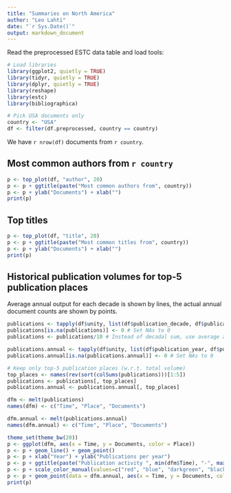 ```yaml
---
title: "Summaries on North America"
author: "Leo Lahti"
date: "`r Sys.Date()`"
output: markdown_document
---
```


Read the preprocessed ESTC data table and load tools:

```r
# Load libraries
library(ggplot2, quietly = TRUE)
library(tidyr, quietly = TRUE)
library(dplyr, quietly = TRUE)
library(reshape)
library(estc)
library(bibliographica)
```

```r
# Pick USA documents only
country <- "USA"
df <- filter(df.preprocessed, country == country)
```

We have `r nrow(df)` documents from `r country`.


## Most common authors from `r country`

```r
p <- top_plot(df, "author", 20)
p <- p + ggtitle(paste("Most common authors from", country))
p <- p + ylab("Documents") + xlab("")
print(p)
```


## Top titles 

```r
p <- top_plot(df, "title", 20)
p <- p + ggtitle(paste("Most common titles from", country))
p <- p + ylab("Documents") + xlab("")
print(p)
```



## Historical publication volumes for top-5 publication places

Average annual output for each decade is shown by lines, the actual annual document counts are shown by points. 

```r
publications <- tapply(df$unity, list(df$publication_decade, df$publication_place), sum)
publications[is.na(publications)] <- 0 # Set NAs to 0
publications <- publications/10 # Instead of decadal sum, use average annual output 

publications.annual <- tapply(df$unity, list(df$publication_year, df$publication_place), sum)
publications.annual[is.na(publications.annual)] <- 0 # Set NAs to 0

# Keep only top-5 publication places (w.r.t. total volume)
top_places <- names(rev(sort(colSums(publications)))[1:5])
publications <- publications[, top_places]
publications.annual <- publications.annual[, top_places]

dfm <- melt(publications) 
names(dfm) <- c("Time", "Place", "Documents")

dfm.annual <- melt(publications.annual) 
names(dfm.annual) <- c("Time", "Place", "Documents")

theme_set(theme_bw(20))
p <- ggplot(dfm, aes(x = Time, y = Documents, color = Place))
p <- p + geom_line() + geom_point()
p <- p + xlab("Year") + ylab("Publications per year")
p <- p + ggtitle(paste("Publication activity ", min(dfm$Time), "-", max(dfm$Time), sep = ""))
p <- p + scale_color_manual(values=c("red", "blue", "darkgreen", "black", "pink"))
p <- p + geom_point(data = dfm.annual, aes(x = Time, y = Documents, color = Place))
print(p)
```
